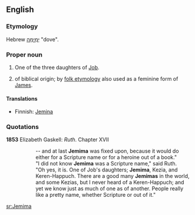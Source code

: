 ==English==

===Etymology===
Hebrew [[יְמִימָה]] "dove".

===Proper noun===
{{en-proper noun}}

# {{biblical character}} One of the three daughters of [[Job]].
# {{given name|female}} of biblical origin; by [[folk etymology]] also used as a feminine form of [[James]].

====Translations====
{{trans-top|female given name}}
*Finnish: [[Jemina]]
{{trans-mid}}
{{trans-bottom}}

===Quotations===
'''1853''' Elizabeth Gaskell: ''Ruth''. Chapter XVII
::-- and at last '''Jemima''' was fixed upon, because it would do either for a Scripture name or for a heroine out of a book."
::"I did not know '''Jemima''' was a Scripture name," said Ruth.
::"Oh yes, it is. One of Job's daughters; '''Jemima''', Kezia, and Keren-Happuch. There are a good many '''Jemimas''' in the world, and some Kezias, but I never heard of a Keren-Happuch; and yet we know just as much of one as of another. People really like a pretty name, whether Scripture or out of it."

[[sr:Jemima]]
